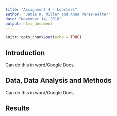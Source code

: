 ```yaml
---
title: "Assignment 4 - Lobsters"
author: "Jamie K. Miller and Anna Perez-Welter"
date: "November 14, 2018"
output: html_document
---
```


```r
knitr::opts_chunk$set(echo = TRUE)
```

## Introduction
Can do this in word/Google Docs.

## Data, Data Analysis and Methods
Can do this in word/Google Docs.

## Results
